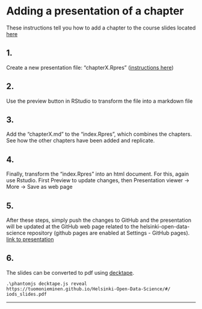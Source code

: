 
# Adding a presentation of a chapter

These instructions tell you how to add a chapter to the course slides located [here](https://tuomonieminen.github.io/Helsinki-Open-Data-Science/)

## 1.  
Create a new presentation file: "chapterX.Rpres" ([instructions here](https://support.rstudio.com/hc/en-us/articles/200486468-Authoring-R-Presentations))  

##  2.  
Use the preview button in RStudio to transform the file into a markdown file

## 3.  
Add the "chapterX.md" to the "index.Rpres", which combines the chapters. See how the other chapters have been added and replicate.  

## 4.  
Finally, transform the "index.Rpres" into an html document. For this, again use Rstudio. First Preview to update changes, then Presentation viewer -> More -> Save as web page 

## 5.  
After these steps, simply push the changes to GitHub and the presentation will be updated at the GitHub web page related to the helsinki-open-data-science repository (github pages are enabled at Settings - GitHub pages). [link to presentation](https://tuomonieminen.github.io/Helsinki-Open-Data-Science/)

## 6. 
The slides can be converted to pdf using [decktape](https://github.com/astefanutti/decktape). 

`.\phantomjs decktape.js reveal https://tuomonieminen.github.io/Helsinki-Open-Data-Science/#/ iods_slides.pdf`



<hr>